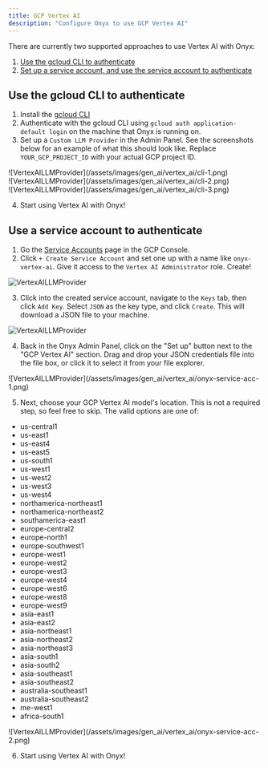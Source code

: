 ```yaml
---
title: GCP Vertex AI
description: "Configure Onyx to use GCP Vertex AI"
---
```


There are currently two supported approaches to use Vertex AI with Onyx:

1. [Use the gcloud CLI to authenticate](#use-the-gcloud-cli-to-authenticate)
2. [Set up a service account, and use the service account to authenticate](#use-a-service-account-to-authenticate)

## Use the gcloud CLI to authenticate

1. Install the [gcloud CLI](https://cloud.google.com/sdk/docs/install)
2. Authenticate with the gcloud CLI using `gcloud auth application-default login` on the machine that Onyx is running on.
3. Set up a `Custom LLM Provider` in the Admin Panel. See the screenshots below
   for an example of what this should look like. Replace `YOUR_GCP_PROJECT_ID`
   with your actual GCP project ID.

<div className="flex gap-2">
  <div>![VertexAILLMProvider](/assets/images/gen_ai/vertex_ai/cli-1.png)</div>
  <div>![VertexAILLMProvider](/assets/images/gen_ai/vertex_ai/cli-2.png)</div>
  <div>![VertexAILLMProvider](/assets/images/gen_ai/vertex_ai/cli-3.png)</div>
</div>

4. Start using Vertex AI with Onyx!

## Use a service account to authenticate

1. Go the [Service Accounts](https://console.cloud.google.com/iam-admin/serviceaccounts) page in the GCP Console.
2. Click `+ Create Service Account` and set one up with a name like `onyx-vertex-ai`. Give it access to the `Vertex AI Administrator` role. Create!

![VertexAILLMProvider](/assets/images/gen_ai/vertex_ai/service-acc-1.png)

3. Click into the created service account, navigate to the `Keys` tab, then click `Add Key`. Select `JSON` as the key type, and click `Create`. This will download a JSON file to your machine.

![VertexAILLMProvider](/assets/images/gen_ai/vertex_ai/service-acc-2.png)

4. Back in the Onyx Admin Panel, click on the "Set up" button next to the "GCP Vertex AI" section.
    Drag and drop your JSON credentials file into the file box, or click it to select it from your file explorer.

<div>![VertexAILLMProvider](/assets/images/gen_ai/vertex_ai/onyx-service-acc-1.png)</div>

5. Next, choose your GCP Vertex AI model's location. This is not a required step, so feel free to skip.
    The valid options are one of:
- us-central1
- us-east1
- us-east4
- us-east5
- us-south1
- us-west1
- us-west2
- us-west3
- us-west4
- northamerica-northeast1
- northamerica-northeast2
- southamerica-east1
- europe-central2
- europe-north1
- europe-southwest1
- europe-west1
- europe-west2
- europe-west3
- europe-west4
- europe-west6
- europe-west8
- europe-west9
- asia-east1
- asia-east2
- asia-northeast1
- asia-northeast2
- asia-northeast3
- asia-south1
- asia-south2
- asia-southeast1
- asia-southeast2
- australia-southeast1
- australia-southeast2
- me-west1
- africa-south1 

<div>![VertexAILLMProvider](/assets/images/gen_ai/vertex_ai/onyx-service-acc-2.png)</div>

6. Start using Vertex AI with Onyx!
